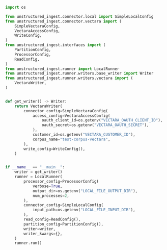 ```python Python
import os

from unstructured_ingest.connector.local import SimpleLocalConfig
from unstructured_ingest.connector.vectara import (
    SimpleVectaraConfig,
    VectaraAccessConfig,
    WriteConfig,
)
from unstructured_ingest.interfaces import (
    PartitionConfig,
    ProcessorConfig,
    ReadConfig,
)
from unstructured_ingest.runner import LocalRunner
from unstructured_ingest.runner.writers.base_writer import Writer
from unstructured_ingest.runner.writers.vectara import (
    VectaraWriter,
)


def get_writer() -> Writer:
    return VectaraWriter(
        connector_config=SimpleVectaraConfig(
            access_config=VectaraAccessConfig(
                oauth_client_id=os.getenv("VECTARA_OAUTH_CLIENT_ID"),
                oauth_secret=os.getenv("VECTARA_OAUTH_SECRET"),
            ),
            customer_id=os.getenv("VECTARA_CUSTOMER_ID"),
            corpus_name="test-corpus-vectara",
        ),
        write_config=WriteConfig(),
    )


if __name__ == "__main__":
    writer = get_writer()
    runner = LocalRunner(
        processor_config=ProcessorConfig(
            verbose=True,
            output_dir=os.getenv("LOCAL_FILE_OUTPUT_DIR"),
            num_processes=2,
        ),
        connector_config=SimpleLocalConfig(
            input_path=os.getenv("LOCAL_FILE_INPUT_DIR"),
        ),
        read_config=ReadConfig(),
        partition_config=PartitionConfig(),
        writer=writer,
        writer_kwargs={},
    )
    runner.run()
```

